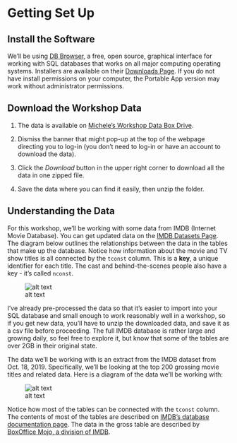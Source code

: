 # Getting Set Up

## Install the Software

We'll be using [DB Browser](https://sqlitebrowser.org/), a free, open source, graphical interface for working with SQL databases that works on all major computing operating systems. Installers are available on their [Downloads Page](https://sqlitebrowser.org/dl/).  If you do not have install permissions on your computer, the Portable App version may work without administrator permissions.

## Download the Workshop Data

1. The data is available on [Michele's Workshop Data Box Drive](https://ucdavis.box.com/s/j2paxajpmtsg1ule8zgndy5vckpboex5).  

1. Dismiss the banner that might pop-up at the top of the webpage directing you to log-in (you don't need to log-in or have an account to download the data). 

1. Click the *Download* button in the upper right corner to download all the data in one zipped file.  

1.  Save the data where you can find it easily, then unzip the folder.  

## Understanding the Data

For this workshop, we'll be working with some data from IMDB (Internet Movie Database). You can get updated data on the [IMDB Datasets Page](https://www.imdb.com/interfaces/#plain). The diagram below outlines the relationships between the data in the tables that make up the database.  Notice how information about the movie and TV show titles is all connected by the ```tconst``` column.  This is a **key**, a unique identifier for each title.  The cast and behind-the-scenes people also have a key - it's called ```nconst```.


![alt text](images/DataDiagram.png)


I've already pre-processed the data so that it's easier to import into your SQL database and small enough to work reasonably well in a workshop, so if you get new data, you'll have to unzip the downloaded data, and save it as a csv file before proceeding.  The full IMDB database is rather large and growing daily, so feel free to explore it, but know that some of the tables are over 2GB in their original state.

The data we'll be working with is an extract from the IMDB dataset from Oct. 18, 2019.  Specifically, we'll be looking at the top 200 grossing movie titles and related data.  Here is a diagram of the data we'll be working with:

![alt text](images/DataDiagram_200TopGross.jpg)

Notice how most of the tables can be connected with the ```tconst``` column.  The contents of most of the tables are described on [IMDB's database documentation page](https://www.imdb.com/interfaces/#plain).  The data in the gross table are described by [BoxOffice Mojo, a division of IMDB](https://www.boxofficemojo.com/chart/top_lifetime_gross_adjusted/?adjust_gross_to=2019&ref_=bo_cso_ac).
